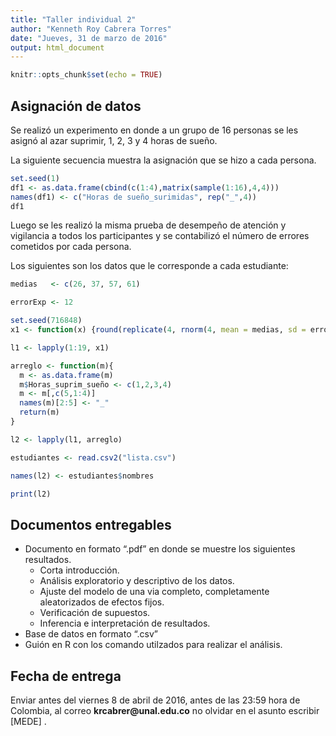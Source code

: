 ```yaml
---
title: "Taller individual 2"
author: "Kenneth Roy Cabrera Torres"
date: "Jueves, 31 de marzo de 2016"
output: html_document
---
```


```r
knitr::opts_chunk$set(echo = TRUE)
```

## Asignación de datos

Se realizó un experimento en donde a un grupo de 16 personas se les asignó al azar suprimir, 1, 2, 3 y 4 horas de sueño.

La siguiente secuencia muestra la asignación que se hizo a cada persona.
```r
set.seed(1)
df1 <- as.data.frame(cbind(c(1:4),matrix(sample(1:16),4,4)))
names(df1) <- c("Horas de sueño_surimidas", rep("_",4))
df1
```


Luego se les realizó la misma prueba de desempeño de atención y vigilancia a todos los participantes y se contabilizó el número de errores cometidos por cada persona.


Los siguientes son los datos que le corresponde a cada estudiante:

```r
medias   <- c(26, 37, 57, 61)

errorExp <- 12

set.seed(716848)
x1 <- function(x) {round(replicate(4, rnorm(4, mean = medias, sd = errorExp)),0)}

l1 <- lapply(1:19, x1)

arreglo <- function(m){
  m <- as.data.frame(m)
  m$Horas_suprim_sueño <- c(1,2,3,4)
  m <- m[,c(5,1:4)]
  names(m)[2:5] <- "_"
  return(m)
}

l2 <- lapply(l1, arreglo)

estudiantes <- read.csv2("lista.csv")

names(l2) <- estudiantes$nombres

print(l2)
```

## Documentos entregables

  - Documento en formato ".pdf" en donde se muestre los siguientes resultados.
    + Corta introducción.
    + Análisis exploratorio y descriptivo de los datos.
    + Ajuste del modelo de una via completo, completamente aleatorizados de efectos fijos.
    + Verificación de supuestos.
    + Inferencia e interpretación de resultados.
  - Base de datos en formato ".csv"
  - Guión en R con los comando utilzados para realizar el análisis.
    
## Fecha de entrega

Enviar antes del viernes 8 de abril de 2016, antes de las 23:59 hora de Colombia,
al correo **krcabrer@unal.edu.co**  no olvidar en el asunto escribir [MEDE] .
    
    